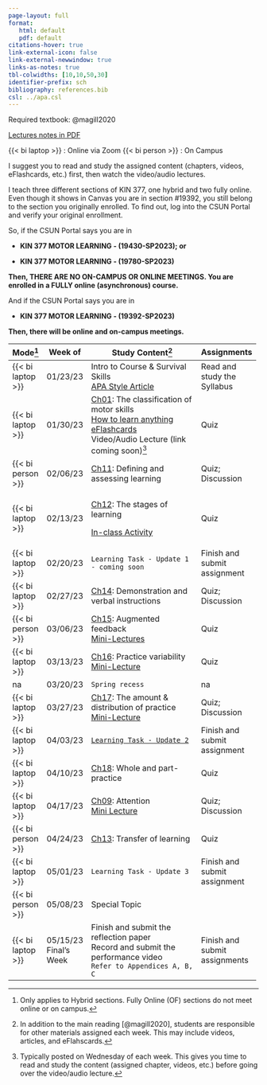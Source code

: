 ```yaml
---
page-layout: full
format: 
   html: default
   pdf: default
citations-hover: true
link-external-icon: false
link-external-newwindow: true
links-as-notes: true
tbl-colwidths: [10,10,50,30]
identifier-prefix: sch
bibliography: references.bib
csl: ../apa.csl
---
```


Required textbook: @magill2020

[Lectures notes in PDF](https://mycsunemail-my.sharepoint.com/:f:/g/personal/ovande_furtado_csun_edu/Ev6ETvvCJWBKjDvloNKf4eUBh_daD-cgTZsITXFjmVaJwA?e=xEtHUv)

{{< bi laptop >}} : Online via Zoom {{< bi person >}} : On Campus

::: callout-important
I suggest you to read and study the assigned content (chapters, videos, eFlashcards, etc.) first, then watch the video/audio lectures.
:::

::: callout-warning
I teach three different sections of KIN 377, one hybrid and two fully online. Even though it shows in Canvas you are in section #19392, you still belong to the section you originally enrolled. To find out, log into the CSUN Portal and verify your original enrollment.

So, if the CSUN Portal says you are in 

-   **KIN 377 MOTOR LEARNING - (19430-SP2023); or**

-   **KIN 377 MOTOR LEARNING - (19780-SP2023)**

**Then, THERE ARE NO ON-CAMPUS OR ONLINE MEETINGS. You are enrolled in a FULLY online (asynchronous) course.**

And if the CSUN Portal says you are in

-   **KIN 377 MOTOR LEARNING - (19392-SP2023)**

**Then, there will be online and on-campus meetings.**
:::

+-------------------+--------------+--------------------------------------------------------------------------------------------------------------------------------------------------------------------------------------+-------------------------------+
| Mode[^1]          | Week of      | Study Content[^2]                                                                                                                                                                    | Assignments                   |
+===================+==============+======================================================================================================================================================================================+===============================+
| {{< bi laptop >}} | 01/23/23     | Intro to Course & Survival Skills\                                                                                                                                                   | Read and study the Syllabus   |
|                   |              | [APA Style Article](https://drfurtado.github.io/site/blog/posts/apa-citation-basics/)                                                                                                |                               |
+-------------------+--------------+--------------------------------------------------------------------------------------------------------------------------------------------------------------------------------------+-------------------------------+
| {{< bi laptop >}} | 01/30/23     | [Ch01](https://mycsunemail-my.sharepoint.com/:f:/g/personal/ovande_furtado_csun_edu/Ev6ETvvCJWBKjDvloNKf4eUBh_daD-cgTZsITXFjmVaJwA?e=xEtHUv): The classification of motor skills\    | Quiz                          |
|                   |              | [How to learn anything](https://youtu.be/5MgBikgcWnY)\                                                                                                                               |                               |
|                   |              | [eFlashcards](https://quizlet.com/_zs84k?x=1jqt&i=dj5)\                                                                                                                              |                               |
|                   |              | Video/Audio Lecture (link coming soon)[^3]                                                                                                                                           |                               |
+-------------------+--------------+--------------------------------------------------------------------------------------------------------------------------------------------------------------------------------------+-------------------------------+
| {{< bi person >}} | 02/06/23     | [Ch11](https://mycsunemail-my.sharepoint.com/:f:/g/personal/ovande_furtado_csun_edu/Ev6ETvvCJWBKjDvloNKf4eUBh_daD-cgTZsITXFjmVaJwA?e=xEtHUv): Defining and assessing learning        | Quiz; Discussion              |
+-------------------+--------------+--------------------------------------------------------------------------------------------------------------------------------------------------------------------------------------+-------------------------------+
| {{< bi laptop >}} | 02/13/23     | [Ch12](https://mycsunemail-my.sharepoint.com/:f:/g/personal/ovande_furtado_csun_edu/Ev6ETvvCJWBKjDvloNKf4eUBh_daD-cgTZsITXFjmVaJwA?e=xEtHUv): The stages of learning                 | Quiz                          |
|                   |              |                                                                                                                                                                                      |                               |
|                   |              | [In-class Activity](https://mycsunemail-my.sharepoint.com/:w:/g/personal/ovande_furtado_csun_edu/EeT9iGnQVtZNhHxSsvjuLpAB7Pb3h4avxAw6-WE2YYAVjA?e=bezgXP)                            |                               |
+-------------------+--------------+--------------------------------------------------------------------------------------------------------------------------------------------------------------------------------------+-------------------------------+
| {{< bi laptop >}} | 02/20/23     | `Learning Task - Update 1 - coming soon`                                                                                                                                             | Finish and submit assignment  |
+-------------------+--------------+--------------------------------------------------------------------------------------------------------------------------------------------------------------------------------------+-------------------------------+
| {{< bi laptop >}} | 02/27/23     | [Ch14](https://mycsunemail-my.sharepoint.com/:f:/g/personal/ovande_furtado_csun_edu/Ev6ETvvCJWBKjDvloNKf4eUBh_daD-cgTZsITXFjmVaJwA?e=xEtHUv): Demonstration and verbal instructions  | Quiz; Discussion              |
+-------------------+--------------+--------------------------------------------------------------------------------------------------------------------------------------------------------------------------------------+-------------------------------+
| {{< bi person >}} | 03/06/23     | [Ch15](https://mycsunemail-my.sharepoint.com/:f:/g/personal/ovande_furtado_csun_edu/Ev6ETvvCJWBKjDvloNKf4eUBh_daD-cgTZsITXFjmVaJwA?e=xEtHUv): Augmented feedback\                    | Quiz                          |
|                   |              | [Mini-Lectures](https://canvas.csun.edu/courses/129516/discussion_topics/1581354)                                                                                                    |                               |
+-------------------+--------------+--------------------------------------------------------------------------------------------------------------------------------------------------------------------------------------+-------------------------------+
| {{< bi laptop >}} | 03/13/23     | [Ch16](https://mycsunemail-my.sharepoint.com/:f:/g/personal/ovande_furtado_csun_edu/Ev6ETvvCJWBKjDvloNKf4eUBh_daD-cgTZsITXFjmVaJwA?e=xEtHUv): Practice variability\                  | Quiz                          |
|                   |              | [Mini-Lecture](https://canvas.csun.edu/courses/129516/discussion_topics/1584152)                                                                                                     |                               |
+-------------------+--------------+--------------------------------------------------------------------------------------------------------------------------------------------------------------------------------------+-------------------------------+
| na                | 03/20/23     | `Spring recess`                                                                                                                                                                      | na                            |
+-------------------+--------------+--------------------------------------------------------------------------------------------------------------------------------------------------------------------------------------+-------------------------------+
| {{< bi laptop >}} | 03/27/23     | [Ch17](https://mycsunemail-my.sharepoint.com/:f:/g/personal/ovande_furtado_csun_edu/Ev6ETvvCJWBKjDvloNKf4eUBh_daD-cgTZsITXFjmVaJwA?e=xEtHUv): The amount & distribution of practice\ | Quiz; Discussion              |
|                   |              | [Mini-Lecture](https://canvas.csun.edu/courses/129516/discussion_topics/1588276)                                                                                                     |                               |
+-------------------+--------------+--------------------------------------------------------------------------------------------------------------------------------------------------------------------------------------+-------------------------------+
| {{< bi laptop >}} | 04/03/23     | [`Learning Task - Update 2`](assig-lt-update2.qmd)                                                                                                                                   | Finish and submit assignment  |
+-------------------+--------------+--------------------------------------------------------------------------------------------------------------------------------------------------------------------------------------+-------------------------------+
| {{< bi laptop >}} | 04/10/23     | [Ch18](https://mycsunemail-my.sharepoint.com/:f:/g/personal/ovande_furtado_csun_edu/Ev6ETvvCJWBKjDvloNKf4eUBh_daD-cgTZsITXFjmVaJwA?e=xEtHUv): Whole and part-practice                | Quiz                          |
+-------------------+--------------+--------------------------------------------------------------------------------------------------------------------------------------------------------------------------------------+-------------------------------+
| {{< bi laptop >}} | 04/17/23     | [Ch09](https://mycsunemail-my.sharepoint.com/:f:/g/personal/ovande_furtado_csun_edu/Ev6ETvvCJWBKjDvloNKf4eUBh_daD-cgTZsITXFjmVaJwA?e=xEtHUv): Attention\                             | Quiz; Discussion              |
|                   |              | [Mini Lecture](https://canvas.csun.edu/courses/129516/discussion_topics/1597472)                                                                                                     |                               |
+-------------------+--------------+--------------------------------------------------------------------------------------------------------------------------------------------------------------------------------------+-------------------------------+
| {{< bi person >}} | 04/24/23     | [Ch13](https://mycsunemail-my.sharepoint.com/:f:/g/personal/ovande_furtado_csun_edu/Ev6ETvvCJWBKjDvloNKf4eUBh_daD-cgTZsITXFjmVaJwA?e=xEtHUv): Transfer of learning                   | Quiz                          |
+-------------------+--------------+--------------------------------------------------------------------------------------------------------------------------------------------------------------------------------------+-------------------------------+
| {{< bi laptop >}} | 05/01/23     | `Learning Task - Update 3`                                                                                                                                                           | Finish and submit assignment  |
+-------------------+--------------+--------------------------------------------------------------------------------------------------------------------------------------------------------------------------------------+-------------------------------+
| {{< bi person >}} | 05/08/23     | Special Topic                                                                                                                                                                        |                               |
+-------------------+--------------+--------------------------------------------------------------------------------------------------------------------------------------------------------------------------------------+-------------------------------+
| {{< bi laptop >}} | 05/15/23\    | Finish and submit the reflection paper\                                                                                                                                              | Finish and submit assignments |
|                   | Final's Week | Record and submit the performance video\                                                                                                                                             |                               |
|                   |              | `Refer to Appendices A, B, C`                                                                                                                                                        |                               |
+-------------------+--------------+--------------------------------------------------------------------------------------------------------------------------------------------------------------------------------------+-------------------------------+

[^1]: Only applies to Hybrid sections. Fully Online (OF) sections do not meet online or on campus.

[^2]: In addition to the main reading [@magill2020], students are responsible for other materials assigned each week. This may include videos, articles, and eFlahscards.

[^3]: Typically posted on Wednesday of each week. This gives you time to read and study the content (assigned chapter, videos, etc.) before going over the video/audio lecture.
